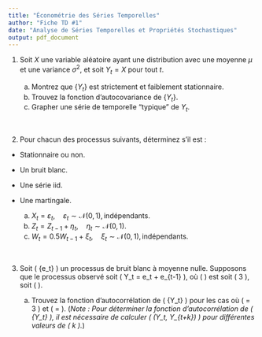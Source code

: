 ```yaml
---
title: "Économétrie des Séries Temporelles"
author: "Fiche TD #1"
date: "Analyse de Séries Temporelles et Propriétés Stochastiques"
output: pdf_document
---
```

  
1. Soit $X$ une variable aléatoire ayant une distribution avec une moyenne $\mu$ et une variance $\sigma^2$, et soit $Y_t = X$ pour tout $t$.

    (a) Montrez que $\{Y_t\}$ est strictement et faiblement stationnaire.
    (b) Trouvez la fonction d'autocovariance de $\{Y_t\}$.
    (c) Grapher une série de temporelle "typique" de ${Y_t}$.

<br>
\bigskip\bigskip

2. Pour chacun des processus suivants, déterminez s’il est :
  
  - Stationnaire ou non.
  - Un bruit blanc.
  - Une série $\mathsf{iid}$.
  - Une martingale.

    (a) $X_t = \varepsilon_t, \quad \varepsilon_t \sim \mathcal{N}(0, 1), \text{indépendants}.$
    (b) $Z_t = Z_{t-1} + \eta_t, \quad \eta_t \sim \mathcal{N}(0, 1).$
    (c) $W_t = 0.5 W_{t-1} + \xi_t, \quad \xi_t \sim \mathcal{N}(0, 1), \text{indépendants}.$

<br>
\bigskip\bigskip

3. Soit \( \{e_t\} \) un processus de bruit blanc à moyenne nulle. Supposons que le processus observé soit \( Y_t = e_t + \theta e_{t-1} \), où \( \theta \) est soit \( 3 \), soit \( \frac{1}{3} \).

    (a) Trouvez la fonction d'autocorrélation de \( \{Y_t\} \) pour les cas où \( \theta = 3 \) et \( \theta = \frac{1}{3} \). \newline
    (*Note : Pour déterminer la fonction d'autocorrélation de \( \{Y_t\} \), il est nécessaire de calculer \( \mathsf{cov}(Y_t, Y_{t+k}) \) pour différentes valeurs de \( k \).*)

